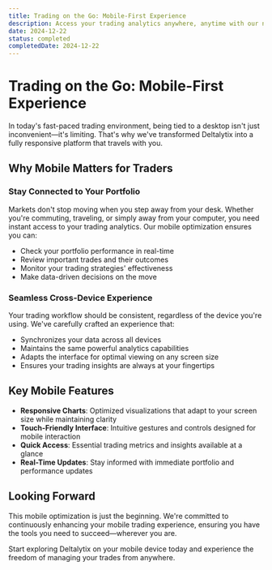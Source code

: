 ```yaml
---
title: Trading on the Go: Mobile-First Experience
description: Access your trading analytics anywhere, anytime with our new mobile-optimized experience. Stay connected to your portfolio and make informed decisions from any device.
date: 2024-12-22
status: completed
completedDate: 2024-12-22
---
```


# Trading on the Go: Mobile-First Experience

In today's fast-paced trading environment, being tied to a desktop isn't just inconvenient—it's limiting. That's why we've transformed Deltalytix into a fully responsive platform that travels with you.

## Why Mobile Matters for Traders

### Stay Connected to Your Portfolio
Markets don't stop moving when you step away from your desk. Whether you're commuting, traveling, or simply away from your computer, you need instant access to your trading analytics. Our mobile optimization ensures you can:

- Check your portfolio performance in real-time
- Review important trades and their outcomes
- Monitor your trading strategies' effectiveness
- Make data-driven decisions on the move

### Seamless Cross-Device Experience
Your trading workflow should be consistent, regardless of the device you're using. We've carefully crafted an experience that:

- Synchronizes your data across all devices
- Maintains the same powerful analytics capabilities
- Adapts the interface for optimal viewing on any screen size
- Ensures your trading insights are always at your fingertips

## Key Mobile Features

- **Responsive Charts**: Optimized visualizations that adapt to your screen size while maintaining clarity
- **Touch-Friendly Interface**: Intuitive gestures and controls designed for mobile interaction
- **Quick Access**: Essential trading metrics and insights available at a glance
- **Real-Time Updates**: Stay informed with immediate portfolio and performance updates

## Looking Forward

This mobile optimization is just the beginning. We're committed to continuously enhancing your mobile trading experience, ensuring you have the tools you need to succeed—wherever you are.

Start exploring Deltalytix on your mobile device today and experience the freedom of managing your trades from anywhere. 